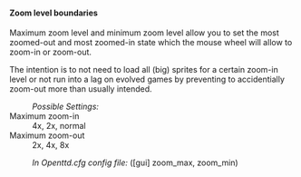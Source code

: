====Zoom level boundaries====
{{en/Feature|1.2|float=right|text=(since 1.2.0)}}
Maximum zoom level and minimum zoom level allow you to set the most zoomed-out and most zoomed-in state which the mouse wheel will allow to zoom-in or zoom-out.

The intention is to not need to load all (big) sprites for a certain zoom-in level or not run into a lag on evolved games by preventing to accidentially zoom-out more than usually intended.

:''Possible Settings:''
;Maximum zoom-in
: 4x, 2x, normal
;Maximum zoom-out
: 2x, 4x, 8x

:''In Openttd.cfg config file:'' ([gui] zoom_max, zoom_min)
{{en/-}}